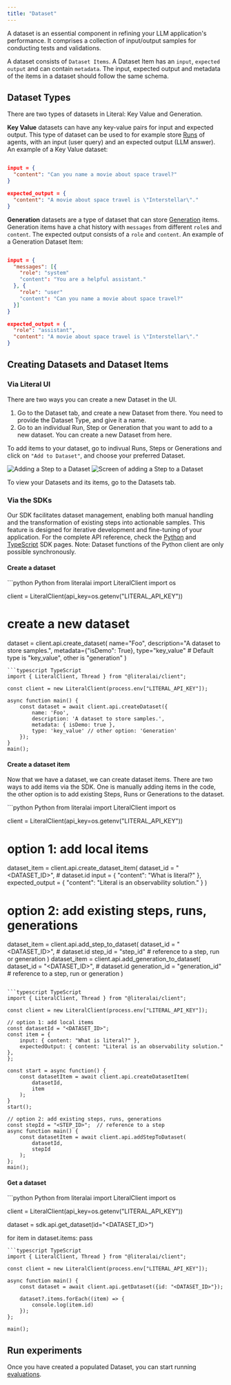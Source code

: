 ```yaml
---
title: "Dataset"
---
```


A dataset is an essential component in refining your LLM application's performance. It comprises a collection of input/output samples for conducting tests and validations.

A dataset consists of `Dataset Items`. A Dataset Item has an `input`, `expected output` and can contain `metadata`. The input, expected output and metadata of the items in a dataset should follow the same schema.


## Dataset Types
There are two types of datasets in Literal: Key Value and Generation. 

**Key Value** datasets can have any key-value pairs for input and expected output. This type of dataset can be used to for example store [Runs](/concepts/run) of agents, with an input (user query) and an expected output (LLM answer). An example of a Key Value dataset:

``` json

input = {
  "content": "Can you name a movie about space travel?"
}

expected_output = { 
  "content": "A movie about space travel is \"Interstellar\"." 
}
```


**Generation** datasets are a type of dataset that can store [Generation](/concepts/generation) items. Generation items have a chat history with `messages` from different `role`s and `content`. The expected output consists of a `role` and `content`. An example of a Generation Dataset Item:

``` json

input = {
  "messages": [{
    "role": "system"
    "content": "You are a helpful assistant." 
  }, {
    "role": "user"
    "content": "Can you name a movie about space travel?" 
  }] 
}

expected_output = { 
  "role": "assistant",
  "content": "A movie about space travel is \"Interstellar\"." 
}
```

## Creating Datasets and Dataset Items

### Via Literal UI

There are two ways you can create a new Dataset in the UI. 

1. Go to the Dataset tab, and create a new Dataset from there. You need to provide the Dataset Type, and give it a name. 
2. Go to an individual Run, Step or Generation that you want to add to a new dataset. You can create a new Dataset from here. 

To add items to your dataset, go to indivual Runs, Steps or Generations and click on `"Add to Dataset"`, and choose your preferred Dataset.

<Frame caption="Adding a Step to a Dataset">
  <img
    src="/images/add-run-to-dataset.png"
    alt="Adding a Step to a Dataset"
  />
</Frame>

<Frame caption="Screen of adding a Step to a Dataset">
  <img
    src="/images/add-to-dataset-popup.png"
    alt="Screen of adding a Step to a Dataset"
  />
</Frame>

To view your Datasets and its items, go to the Datasets tab.


### Via the SDKs
Our SDK facilitates dataset management, enabling both manual handling and the transformation of existing steps into actionable samples. This feature is designed for iterative development and fine-tuning of your application. For the complete API reference, check the [Python](/python-client/api-reference/dataset) and [TypeScript](/typescript-client/api-reference/dataset) SDK pages. Note: Dataset functions of the Python client are only possible synchronously. 

#### Create a dataset

<CodeGroup>
```python Python
from literalai import LiteralClient
import os

client = LiteralClient(api_key=os.getenv("LITERAL_API_KEY"))

# create a new dataset
dataset = client.api.create_dataset(
  name="Foo", 
  description="A dataset to store samples.", 
  metadata={"isDemo": True},
  type="key_value" # Default type is "key_value", other is "generation"
)
```
```typescript TypeScript
import { LiteralClient, Thread } from "@literalai/client";

const client = new LiteralClient(process.env["LITERAL_API_KEY"]);

async function main() {
    const dataset = await client.api.createDataset({
        name: 'Foo',
        description: 'A dataset to store samples.',
        metadata: { isDemo: true },
        type: 'key_value' // other option: 'Generation'
    });
}
main();
```
</CodeGroup>

#### Create a dataset item

Now that we have a dataset, we can create dataset items. There are two ways to add items via the SDK. One is manually adding items in the code, the other option is to add existing Steps, Runs or Generations to the dataset. 

<CodeGroup>
```python Python
from literalai import LiteralClient
import os

client = LiteralClient(api_key=os.getenv("LITERAL_API_KEY"))

# option 1: add local items
dataset_item = client.api.create_dataset_item(
  dataset_id = "<DATASET_ID>", # dataset.id
  input = { "content": "What is literal?" },
  expected_output = { "content": "Literal is an observability solution." }
)

# option 2: add existing steps, runs, generations
dataset_item = client.api.add_step_to_dataset(
  dataset_id = "<DATASET_ID>", # dataset.id
  step_id = "step_id" # reference to a step, run or generation
)
dataset_item = client.api.add_generation_to_dataset(
  dataset_id = "<DATASET_ID>", # dataset.id
  generation_id = "generation_id" # reference to a step, run or generation
)
```

```typescript TypeScript
import { LiteralClient, Thread } from "@literalai/client";

const client = new LiteralClient(process.env["LITERAL_API_KEY"]);

// option 1: add local items
const datasetId = "<DATASET_ID>";
const item = {
    input: { content: "What is literal?" },
    expectedOutput: { content: "Literal is an observability solution." },
};

const start = async function() {
    const datasetItem = await client.api.createDatasetItem(
        datasetId, 
        item
    );
}
start();

// option 2: add existing steps, runs, generations
const stepId = "<STEP_ID>";  // reference to a step
async function main() {
    const datasetItem = await client.api.addStepToDataset(
        datasetId,
        stepId
    );
};
main();
```
</CodeGroup>

#### Get a dataset

<CodeGroup>
```python Python
from literalai import LiteralClient
import os

client = LiteralClient(api_key=os.getenv("LITERAL_API_KEY"))

dataset = sdk.api.get_dataset(id="<DATASET_ID>")

for item in dataset.items:
  pass
```
```typescript TypeScript
import { LiteralClient, Thread } from "@literalai/client";

const client = new LiteralClient(process.env["LITERAL_API_KEY"]);

async function main() {
    const dataset = await client.api.getDataset({id: "<DATASET_ID>"});

    dataset?.items.forEach((item) => {
        console.log(item.id)
    });
};

main();
```
</CodeGroup>


## Run experiments

Once you have created a populated Dataset, you can start running [evaluations](/concepts/evaluation).